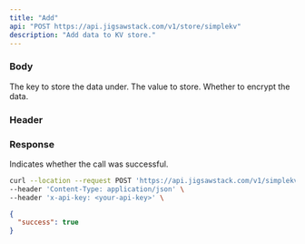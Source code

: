 ```yaml
---
title: "Add"
api: "POST https://api.jigsawstack.com/v1/store/simplekv"
description: "Add data to KV store."
---
```


### Body

<ParamField body="key" type="string" required>
  The key to store the data under.
</ParamField>

<ParamField body="value" type="string" required>
  The value to store.
</ParamField>

<ParamField body="encrypt" type="boolean">
  Whether to encrypt the data.
</ParamField>

### Header

<Snippet file="header.mdx" />

### Response

<ResponseField name="success" type="boolean">
  Indicates whether the call was successful.
</ResponseField>

<RequestExample>

```bash Example Request
curl --location --request POST 'https://api.jigsawstack.com/v1/simplekv' \
--header 'Content-Type: application/json' \
--header 'x-api-key: <your-api-key>' \
```

</RequestExample>

<ResponseExample>

```json Response
{
  "success": true
}
```

</ResponseExample>
